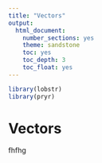 ```yaml
---
title: "Vectors"
output:
  html_document:
    number_sections: yes
    theme: sandstone
    toc: yes
    toc_depth: 3
    toc_float: yes
---
```


```r
library(lobstr)
library(pryr)
```


# Vectors
fhfhg


